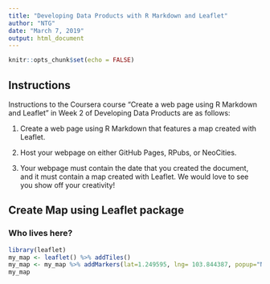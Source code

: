 ---
title: "Developing Data Products with R Markdown and Leaflet"
author: "NTG"
date: "March 7, 2019"
output: html_document
---

```{r setup, include=FALSE}
knitr::opts_chunk$set(echo = FALSE)
```


## Instructions

Instructions to the Coursera course "Create a web page using R Markdown and Leaflet" in Week 2 of Developing Data Products are as follows:

1. Create a web page using R Markdown that features a map created with Leaflet.

2. Host your webpage on either GitHub Pages, RPubs, or NeoCities.

3. Your webpage must contain the date that you created the document, and it must contain a map created with Leaflet. We would love to see you show off your creativity!

## Create Map using Leaflet package

### Who lives here?

```{r leaflet}
library(leaflet)
my_map <- leaflet() %>% addTiles() 
my_map <- my_map %>% addMarkers(lat=1.249595, lng= 103.844387, popup="Nick Young lives here")
my_map
```